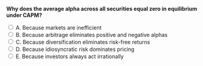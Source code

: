 ::: {.question-block}

<form onsubmit="event.preventDefault(); checkAnswer('module5_mcq_q50')" data-correct-answer="B">
<strong style="display: block;">Why does the average alpha across all securities equal zero in equilibrium under CAPM?</strong>

<label><input type="radio" name="module5_mcq_q50" value="A"> A. Because markets are inefficient</label><br>
<label><input type="radio" name="module5_mcq_q50" value="B"> B. Because arbitrage eliminates positive and negative alphas</label><br>
<label><input type="radio" name="module5_mcq_q50" value="C"> C. Because diversification eliminates risk-free returns</label><br>
<label><input type="radio" name="module5_mcq_q50" value="D"> D. Because idiosyncratic risk dominates pricing</label><br>
<label><input type="radio" name="module5_mcq_q50" value="E"> E. Because investors always act irrationally</label><br>
</form>

<div id="feedback-module5_mcq_q50" class="feedback" data-status="" style="display:none;">
✅ Correct: B. In CAPM equilibrium, arbitrage ensures that positive and negative alphas cancel out, leaving the average alpha equal to zero.
</div>

:::
